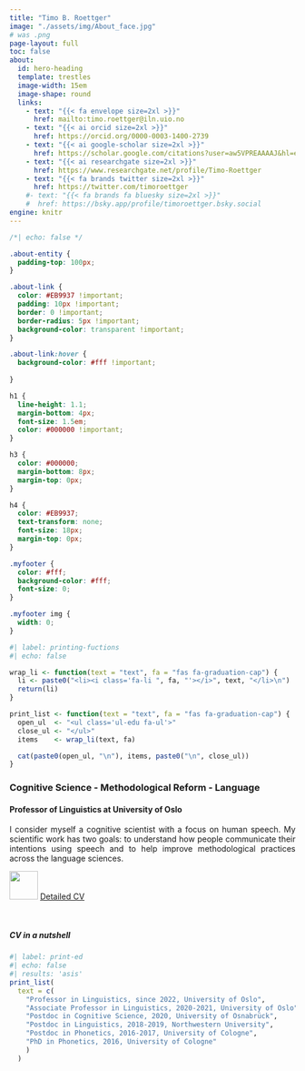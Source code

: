 ```yaml
---
title: "Timo B. Roettger"
image: "./assets/img/About_face.jpg"
# was .png
page-layout: full
toc: false
about:
  id: hero-heading
  template: trestles
  image-width: 15em
  image-shape: round
  links:
    - text: "{{< fa envelope size=2xl >}}"
      href: mailto:timo.roettger@iln.uio.no
    - text: "{{< ai orcid size=2xl >}}"
      href: https://orcid.org/0000-0003-1400-2739
    - text: "{{< ai google-scholar size=2xl >}}"
      href: https://scholar.google.com/citations?user=aw5VPREAAAAJ&hl=en&inst=4058163445224007304
    - text: "{{< ai researchgate size=2xl >}}"
      href: https://www.researchgate.net/profile/Timo-Roettger
    - text: "{{< fa brands twitter size=2xl >}}"
      href: https://twitter.com/timoroettger
    #- text: "{{< fa brands fa bluesky size=2xl >}}"
    #  href: https://bsky.app/profile/timoroettger.bsky.social
engine: knitr
---
```


```css
/*| echo: false */

.about-entity {
  padding-top: 100px;
}

.about-link {
  color: #EB9937 !important;
  padding: 10px !important;
  border: 0 !important;
  border-radius: 5px !important;
  background-color: transparent !important;
}

.about-link:hover {
  background-color: #fff !important;
  
}

h1 {
  line-height: 1.1;
  margin-bottom: 4px;
  font-size: 1.5em;
  color: #000000 !important;
}

h3 {
  color: #000000;
  margin-bottom: 8px;
  margin-top: 0px;
}

h4 {
  color: #EB9937;
  text-transform: none;
  font-size: 18px;
  margin-top: 0px;
}

.myfooter {
  color: #fff;
  background-color: #fff;
  font-size: 0;
}

.myfooter img {
  width: 0;
}

```

```r
#| label: printing-fuctions
#| echo: false

wrap_li <- function(text = "text", fa = "fas fa-graduation-cap") {
  li <- paste0("<li><i class='fa-li ", fa, "'></i>", text, "</li>\n")
  return(li)
}

print_list <- function(text = "text", fa = "fas fa-graduation-cap") {
  open_ul  <- "<ul class='ul-edu fa-ul'>"
  close_ul <- "</ul>"
  items    <- wrap_li(text, fa)

  cat(paste0(open_ul, "\n"), items, paste0("\n", close_ul))
}

```

### Cognitive Science - Methodological Reform - Language  

#### Professor of Linguistics at University of Oslo

<p align="justify">
I consider myself a cognitive scientist with a focus on human speech. My scientific work has two goals: to understand how people communicate their intentions using speech and to help improve methodological practices across the language sciences.
</p>

<p align="left">
<img src="/docs/assets/img/page_icon.png" width="50"> 
<a href="https://github.com/timo-b-roettger/timo-b-roettger.github.io/blob/main/docs/assets/pdf/New_CV_Timo_Roettger.pdf">Detailed CV</a>



<br>


<!-- :::: {style="display: grid; grid-template-columns: 1fr 1fr; grid-column-gap: 10px;"} -->

<!-- ::: {} -->

<!-- ##### Expertise -->

<!-- ```{r} -->
<!-- #| label: interests -->
<!-- #| echo: false -->
<!-- #| results: 'asis' -->

<!-- ul <- "- " -->
<!-- elements <- c( -->
<!--  "Phonetics/Phonology", -->
<!--  "Speech production & perception", -->
<!--  "Real-time processing", -->
<!--  "Speech adaptation", -->
<!--  "Metascience", -->
<!--  "Statistics", -->
<!--  "Data visualization", -->
<!--  "Presentation design" -->
<!-- ) -->
<!-- glue::glue("{ul}{elements}") -->
<!-- ``` -->

<!-- ::: -->

::: {}

##### CV in a nutshell

```r
#| label: print-ed
#| echo: false
#| results: 'asis'
print_list(
  text = c( 
    "Professor in Linguistics, since 2022, University of Oslo",
    "Associate Professor in Linguistics, 2020-2021, University of Oslo",
    "Postdoc in Cognitive Science, 2020, University of Osnabrück",
    "Postdoc in Linguistics, 2018-2019, Northwestern University",
    "Postdoc in Phonetics, 2016-2017, University of Cologne", 
    "PhD in Phonetics, 2016, University of Cologne" 
    )
  )

  
```


:::


